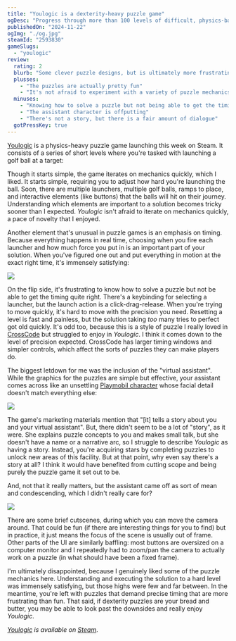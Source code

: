 ```yaml
---
title: "Youlogic is a dexterity-heavy puzzle game"
ogDesc: "Progress through more than 100 levels of difficult, physics-based puzzles."
publishedOn: "2024-11-22"
ogImg: "./og.jpg"
steamId: "2593830"
gameSlugs:
  - "youlogic"
review:
  rating: 2
  blurb: "Some clever puzzle designs, but is ultimately more frustrating than fun."
  plusses:
    - "The puzzles are actually pretty fun"
    - "It's not afraid to experiment with a variety of puzzle mechanics"
  minuses:
    - "Knowing how to solve a puzzle but not being able to get the timing right is frustrating"
    - "The assistant character is offputting"
    - "There's not a story, but there is a fair amount of dialogue"
  gotPressKey: true
---
```


[Youlogic](https://store.steampowered.com/app/2593830/Youlogic/) is a physics-heavy puzzle game launching this week on Steam. It consists of a series of short levels where you're tasked with launching a golf ball at a target:

<YoutubeEmbed youtubeId="oeXa2nfTEiI" />

Though it starts simple, the game iterates on mechanics quickly, which I liked. It starts simple, requiring you to adjust how hard you're launching the ball. Soon, there are multiple launchers, multiple golf balls, ramps to place, and interactive elements (like buttons) that the balls will hit on their journey. Understanding which elements are important to a solution becomes tricky sooner than I expected. _Youlogic_ isn't afraid to iterate on mechanics quickly, a pace of novelty that I enjoyed.

Another element that's unusual in puzzle games is an emphasis on timing. Because everything happens in real time, choosing when you fire each launcher and how much force you put in is an important part of your solution. When you've figured one out and put everything in motion at the exact right time, it's immensely satisfying:

![](./timing.webp)

On the flip side, it's frustrating to know how to solve a puzzle but not be able to get the timing quite right. There's a keybinding for selecting a launcher, but the launch action is a click-drag-release. When you're trying to move quickly, it's hard to move with the precision you need. Resetting a level is fast and painless, but the solution taking _too_ many tries to perfect got old quickly. It's odd too, because this is a style of puzzle I really loved in [CrossCode](/games/cross-code/) but struggled to enjoy in _Youlogic_. I think it comes down to the level of precision expected. CrossCode has larger timing windows and simpler controls, which affect the sorts of puzzles they can make players do.

The biggest letdown for me was the inclusion of the "virtual assistant". While the graphics for the puzzles are simple but effective, your assistant comes across like an unsettling [Playmobil character](https://www.google.com/search?q=playmobil+face&udm=2) whose facial detail doesn't match everything else:

![](./face.jpg)

The game's marketing materials mention that "[it] tells a story about you and your virtual assistant". But, there didn't seem to be a lot of "story", as it were. She explains puzzle concepts to you and makes small talk, but she doesn't have a name or a narrative arc, so I struggle to describe _Youlogic_ as having a story. Instead, you're acquiring stars by completing puzzles to unlock new areas of this facility. But at that point, why even say there's a story at all? I think it would have benefited from cutting scope and being purely the puzzle game it set out to be.

And, not that it really matters, but the assistant came off as sort of mean and condescending, which I didn't really care for?

![](./mean.jpg)

There are some brief cutscenes, during which you can move the camera around. That could be fun (if there are interesting things for you to find) but in practice, it just means the focus of the scene is usually out of frame. Other parts of the UI are similarly baffling: most buttons are oversized on a computer monitor and I repeatedly had to zoom/pan the camera to actually work on a puzzle (in what should have been a fixed frame).

I'm ultimately disappointed, because I genuinely liked some of the puzzle mechanics here. Understanding and executing the solution to a hard level was immensely satisfying, but those highs were few and far between. In the meantime, you're left with puzzles that demand precise timing that are more frustrating than fun. That said, if dexterity puzzles are your bread and butter, you may be able to look past the downsides and really enjoy _Youlogic_.

<ReviewSummary review={props.frontmatter.review} />

_[Youlogic](/games/youlogic/) is available on [Steam](https://store.steampowered.com/app/2593830/Youlogic/)_.
